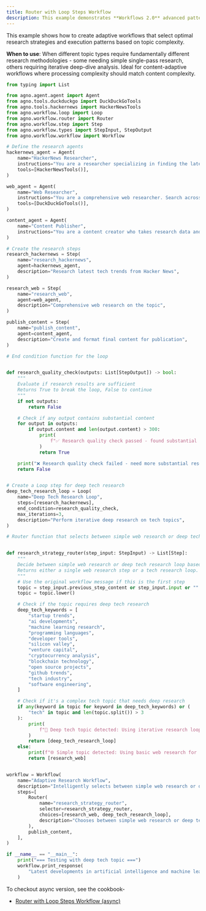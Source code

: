 ```yaml
---
title: Router with Loop Steps Workflow
description: This example demonstrates **Workflows 2.0** advanced pattern combining Router-based intelligent path selection with Loop execution for iterative quality improvement.
---
```


This example shows how to create adaptive workflows that select optimal research strategies and execution patterns based on topic complexity.

**When to use**: When different topic types require fundamentally different research 
methodologies - some needing simple single-pass research, others requiring iterative 
deep-dive analysis. Ideal for content-adaptive workflows where processing complexity 
should match content complexity.

```python router_with_loop_steps.py
from typing import List

from agno.agent.agent import Agent
from agno.tools.duckduckgo import DuckDuckGoTools
from agno.tools.hackernews import HackerNewsTools
from agno.workflow.loop import Loop
from agno.workflow.router import Router
from agno.workflow.step import Step
from agno.workflow.types import StepInput, StepOutput
from agno.workflow.workflow import Workflow

# Define the research agents
hackernews_agent = Agent(
    name="HackerNews Researcher",
    instructions="You are a researcher specializing in finding the latest tech news and discussions from Hacker News. Focus on startup trends, programming topics, and tech industry insights.",
    tools=[HackerNewsTools()],
)

web_agent = Agent(
    name="Web Researcher",
    instructions="You are a comprehensive web researcher. Search across multiple sources including news sites, blogs, and official documentation to gather detailed information.",
    tools=[DuckDuckGoTools()],
)

content_agent = Agent(
    name="Content Publisher",
    instructions="You are a content creator who takes research data and creates engaging, well-structured articles. Format the content with proper headings, bullet points, and clear conclusions.",
)

# Create the research steps
research_hackernews = Step(
    name="research_hackernews",
    agent=hackernews_agent,
    description="Research latest tech trends from Hacker News",
)

research_web = Step(
    name="research_web",
    agent=web_agent,
    description="Comprehensive web research on the topic",
)

publish_content = Step(
    name="publish_content",
    agent=content_agent,
    description="Create and format final content for publication",
)

# End condition function for the loop


def research_quality_check(outputs: List[StepOutput]) -> bool:
    """
    Evaluate if research results are sufficient
    Returns True to break the loop, False to continue
    """
    if not outputs:
        return False

    # Check if any output contains substantial content
    for output in outputs:
        if output.content and len(output.content) > 300:
            print(
                f"✅ Research quality check passed - found substantial content ({len(output.content)} chars)"
            )
            return True

    print("❌ Research quality check failed - need more substantial research")
    return False


# Create a Loop step for deep tech research
deep_tech_research_loop = Loop(
    name="Deep Tech Research Loop",
    steps=[research_hackernews],
    end_condition=research_quality_check,
    max_iterations=3,
    description="Perform iterative deep research on tech topics",
)

# Router function that selects between simple web research or deep tech research loop


def research_strategy_router(step_input: StepInput) -> List[Step]:
    """
    Decide between simple web research or deep tech research loop based on the input topic.
    Returns either a single web research step or a tech research loop.
    """
    # Use the original workflow message if this is the first step
    topic = step_input.previous_step_content or step_input.input or ""
    topic = topic.lower()

    # Check if the topic requires deep tech research
    deep_tech_keywords = [
        "startup trends",
        "ai developments",
        "machine learning research",
        "programming languages",
        "developer tools",
        "silicon valley",
        "venture capital",
        "cryptocurrency analysis",
        "blockchain technology",
        "open source projects",
        "github trends",
        "tech industry",
        "software engineering",
    ]

    # Check if it's a complex tech topic that needs deep research
    if any(keyword in topic for keyword in deep_tech_keywords) or (
        "tech" in topic and len(topic.split()) > 3
    ):
        print(
            f"🔬 Deep tech topic detected: Using iterative research loop for '{topic}'"
        )
        return [deep_tech_research_loop]
    else:
        print(f"🌐 Simple topic detected: Using basic web research for '{topic}'")
        return [research_web]


workflow = Workflow(
    name="Adaptive Research Workflow",
    description="Intelligently selects between simple web research or deep iterative tech research based on topic complexity",
    steps=[
        Router(
            name="research_strategy_router",
            selector=research_strategy_router,
            choices=[research_web, deep_tech_research_loop],
            description="Chooses between simple web research or deep tech research loop",
        ),
        publish_content,
    ],
)

if __name__ == "__main__":
    print("=== Testing with deep tech topic ===")
    workflow.print_response(
        "Latest developments in artificial intelligence and machine learning and deep tech research trends"
    )
```

To checkout async version, see the cookbook-
- [Router with Loop Steps Workflow (async)](https://github.com/agno-agi/agno/tree/main/cookbook/workflows/05_workflows_conditional_branching/async/router_with_loop_steps.py)